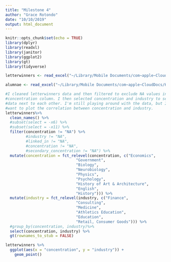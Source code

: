 ```yaml
---
title: "Milestone 4"
author: "Grace Rotondo"
date: "10/10/2019"
output: html_document
---
```


```r
knitr::opts_chunk$set(echo = TRUE)
library(dplyr)
library(readxl)
library(janitor)
library(ggplot2)
library(gt)
library(tidyverse)
```

```r
letterwinners <- read_excel("~/Library/Mobile Documents/com~apple~CloudDocs/Harvard/GOV1005 /Milestone_4/alum_data/WLAX_LETTERWINNER_DATA.xlsx")

alumnae <- read_excel("~/Library/Mobile Documents/com~apple~CloudDocs/Harvard/GOV1005 /Milestone_4/alum_data/FoHL_ALumnae_List_10.3.19.xls")
```

```r
#I cleaned letterwinners data and then filtered to exclude NA values in
#concentration column. I then selected concentration and industry to see the
#data next to each other. I'm still playing around with the data, but I think I
#want to plot the correlation between concentration and industry.
letterwinners%>% 
  clean_names() %>% 
  #subset(select = -x6) %>% 
  #subset(select = -x11) %>% 
  filter(concentration != "NA") %>% 
         #industry != "NA",
         #linked_in != "NA",
         #concentration != "NA",
         #secondary_concentration != "NA") %>% 
  mutate(concentration = fct_relevel(concentration, c("Economics",
                               "Government",
                               "Biology",
                               "Neurobiology",
                               "Physics",
                               "Psychology",
                               "History of Art & Architecture",
                               "English",
                               "History"))) %>% 
  mutate(industry = fct_relevel(industry, c("Finance",
                               "Consulting",
                               "Medicine",
                               "Athletics Education",
                               "Education",
                               "Retail, Consumer Goods"))) %>% 
  #group_by(concentration, industry)%>% 
  select(concentration, industry) %>% 
  gt(rownames_to_stub = FALSE)

letterwinners %>% 
  ggplot(aes(x = "concentration", y = "industry")) +
    geom_point()

```

